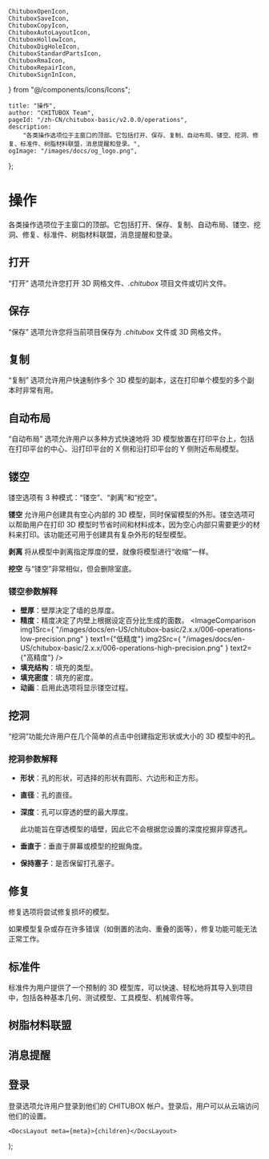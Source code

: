 	ChituboxOpenIcon,
	ChituboxSaveIcon,
	ChituboxCopyIcon,
	ChituboxAutoLayoutIcon,
	ChituboxHollowIcon,
	ChituboxDigHoleIcon,
	ChituboxStandardPartsIcon,
	ChituboxRmaIcon,
	ChituboxRepairIcon,
	ChituboxSignInIcon,
} from "@/components/icons/Icons";

	title: "操作",
	author: "CHITUBOX Team",
	pageId: "/zh-CN/chitubox-basic/v2.0.0/operations",
	description:
		"各类操作选项位于主窗口的顶部。它包括打开、保存、复制、自动布局、镂空、挖洞、修复、标准件、树脂材料联盟，消息提醒和登录。",
	ogImage: "/images/docs/og_logo.png",
};

# 操作

各类操作选项位于主窗口的顶部。它包括打开、保存、复制、自动布局、镂空、挖洞、修复、标准件、树脂材料联盟，消息提醒和登录。

## 打开

<ChituboxOpenIcon /> “打开” 选项允许您打开 3D 网格文件、_.chitubox_
项目文件或切片文件。

## 保存

<ChituboxSaveIcon /> “保存” 选项允许您将当前项目保存为 _.chitubox_ 文件或 3D
网格文件。

## 复制

<ChituboxCopyIcon /> “复制” 选项允许用户快速制作多个 3D
模型的副本，这在打印单个模型的多个副本时非常有用。

<ImageContainer>
	<AntdImage
		src={"/images/docs/zh-CN/chitubox-basic/2.x.x/006-operations-copy.png"}
	/>
</ImageContainer>

## 自动布局

<ChituboxAutoLayoutIcon /> “自动布局” 选项允许用户以多种方式快速地将 3D
模型放置在打印平台上，包括在打印平台的中心、沿打印平台的 X 侧和沿打印平台的 Y
侧附近布局模型。

<ImageContainer>
	<AntdImage
		src={
			"/images/docs/zh-CN/chitubox-basic/2.x.x/006-operations-autolayout.png"
		}
	/>
</ImageContainer>

## 镂空

<ChituboxHollowIcon /> 镂空选项有 3 种模式：“镂空”、“剥离”和“挖空”。

**镂空** 允许用户创建具有空心内部的 3D 模型，同时保留模型的外形。镂空选项可以帮助用户在打印 3D 模型时节省时间和材料成本，因为空心内部只需要更少的材料来打印。该功能还可用于创建具有复杂外形的轻型模型。

**剥离** 将从模型中剥离指定厚度的壁，就像将模型进行“收缩”一样。

**挖空** 与“镂空”非常相似，但会删除室底。

<ImageContainer>
	<AntdImage
		src={
			"/images/docs/zh-CN/chitubox-basic/2.x.x/006-operations-hollow.png"
		}
	/>
</ImageContainer>

### 镂空参数解释

-   **壁厚**：壁厚决定了墙的总厚度。
-   **精度**：精度决定了内壁上根据设定百分比生成的面数。
    <ImageContainer>
    	<ImageComparison
    		img1Src={
    			"/images/docs/en-US/chitubox-basic/2.x.x/006-operations-low-precision.png"
    		}
    		text1={"低精度"}
    		img2Src={
    			"/images/docs/en-US/chitubox-basic/2.x.x/006-operations-high-precision.png"
    		}
    		text2={"高精度"}
    	/>
    </ImageContainer>
-   **填充结构**：填充的类型。
-   **填充密度**：填充的密度。
-   **动画**：启用此选项将显示镂空过程。

## 挖洞

<ChituboxDigHoleIcon /> “挖洞”功能允许用户在几个简单的点击中创建指定形状或大小的
3D 模型中的孔。

<ImageContainer>
	<AntdImage
		src={
			"/images/docs/zh-CN/chitubox-basic/2.x.x/006-operations-dig-hole.png"
		}
	/>
</ImageContainer>

### 挖洞参数解释

-   **形状**：孔的形状，可选择的形状有圆形、六边形和正方形。
-   **直径**：孔的直径。
-   **深度**：孔可以穿透的壁的最大厚度。

    <Admonition type="note" title="注意">
    	此功能旨在穿透模型的墙壁，因此它不会根据您设置的深度挖掘非穿透孔。
    </Admonition>

-   **垂直于**：垂直于屏幕或模型的挖掘角度。
-   **保持塞子**：是否保留打孔塞子。

## 修复

<ChituboxRepairIcon /> 修复选项将尝试修复损坏的模型。

<Admonition type="warning" title="警告">
	如果模型复杂或存在许多错误（如倒置的法向、重叠的面等），修复功能可能无法正常工作。
</Admonition>

## 标准件

<ChituboxStandardPartsIcon /> 标准件为用户提供了一个预制的 3D
模型库，可以快速、轻松地将其导入到项目中，包括各种基本几何、测试模型、工具模型、机械零件等。

<ImageContainer>
	<AntdImage
		src={
			"/images/docs/zh-CN/chitubox-basic/2.x.x/006-operations-standard-parts.png"
		}
	/>
</ImageContainer>

## 树脂材料联盟

<ChituboxRmaIcon />

## 消息提醒

## 登录

<ChituboxSignInIcon /> 登录选项允许用户登录到他们的 CHITUBOX
帐户。登录后，用户可以从云端访问他们的设置。

	<DocsLayout meta={meta}>{children}</DocsLayout>
);
